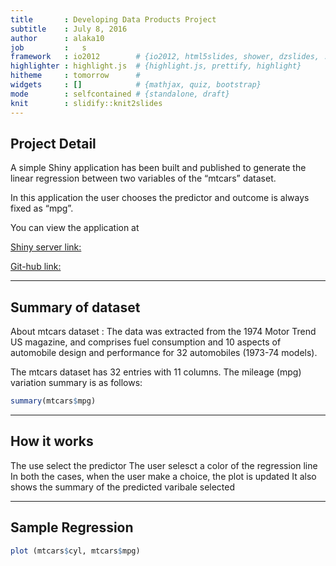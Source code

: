 ```yaml
---
title       : Developing Data Products Project
subtitle    : July 8, 2016
author      : alaka10
job         :   s
framework   : io2012        # {io2012, html5slides, shower, dzslides, ...}
highlighter : highlight.js  # {highlight.js, prettify, highlight}
hitheme     : tomorrow      # 
widgets     : []            # {mathjax, quiz, bootstrap}
mode        : selfcontained # {standalone, draft}
knit        : slidify::knit2slides
---
```


## Project Detail

A simple Shiny application has been built and published to generate the linear regression between two variables of the "mtcars" dataset.

In this application the user chooses the predictor and outcome is always fixed as "mpg".

You can view the application at

[Shiny server link:](https://www.shinyapps.io/admin/#/application/113281)

[Git-hub link:](https://github.com/AlakaSar/developingdata)

---

## Summary of dataset

About mtcars dataset : The data was extracted from the 1974 Motor Trend US magazine, and comprises fuel consumption and 10 aspects of automobile design and performance for 32 automobiles (1973-74 models).

The mtcars dataset has 32 entries with 11 columns. The mileage (mpg) variation summary is as follows:


```r
summary(mtcars$mpg)
```

---

## How it works

The use select the predictor
The user selesct a color of the regression line
In both the cases, when the user make a choice, the plot is updated
It also shows the summary of the predicted varibale selected

---

## Sample Regression

```r
plot (mtcars$cyl, mtcars$mpg)
```
